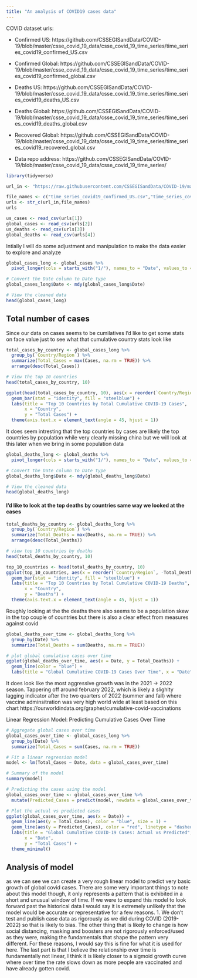 ```yaml
---
title: "An analysis of COVID19 cases data"
---
```

COVID dataset urls:

- Confirmed US: https://github.com/CSSEGISandData/COVID-19/blob/master/csse_covid_19_data/csse_covid_19_time_series/time_series_covid19_confirmed_US.csv
- Confirmed Global: https://github.com/CSSEGISandData/COVID-19/blob/master/csse_covid_19_data/csse_covid_19_time_series/time_series_covid19_confirmed_global.csv
- Deaths US: https://github.com/CSSEGISandData/COVID-19/blob/master/csse_covid_19_data/csse_covid_19_time_series/time_series_covid19_deaths_US.csv
- Deaths Global: https://github.com/CSSEGISandData/COVID-19/blob/master/csse_covid_19_data/csse_covid_19_time_series/time_series_covid19_deaths_global.csv
- Recovered Global: https://github.com/CSSEGISandData/COVID-19/blob/master/csse_covid_19_data/csse_covid_19_time_series/time_series_covid19_recovered_global.csv

- Data repo address: https://github.com/CSSEGISandData/COVID-19/blob/master/csse_covid_19_data/csse_covid_19_time_series/

````r
library(tidyverse)

url_in <- "https://raw.githubusercontent.com/CSSEGISandData/COVID-19/master/csse_covid_19_data/csse_covid_19_time_series/"

file_names <- c("time_series_covid19_confirmed_US.csv","time_series_covid19_confirmed_global.csv","time_series_covid19_deaths_US.csv", "time_series_covid19_deaths_global.csv")
urls <- str_c(url_in,file_names)
urls
````

````r
us_cases <- read_csv(urls[1])
global_cases <- read_csv(urls[2])
us_deaths <- read_csv(urls[3])
global_deaths <- read_csv(urls[4])
````

Intially I will do some adjustment and manipulation to make the data easier to explore and analyze

````r
global_cases_long <- global_cases %>%
  pivot_longer(cols = starts_with("1/"), names_to = "Date", values_to = "Cases")

# Convert the Date column to Date type
global_cases_long$Date <- mdy(global_cases_long$Date)

# View the cleaned data
head(global_cases_long)
````

## Total number of cases
Since our data on cases seems to be cumilatives I'd like to get some stats on face value just to see what that cumulative country stats look like

````r
total_cases_by_country <- global_cases_long %>%
  group_by(`Country/Region`) %>%
  summarize(Total_Cases = max(Cases, na.rm = TRUE)) %>%
  arrange(desc(Total_Cases))

# View the top 10 countries
head(total_cases_by_country, 10)
````

````r
ggplot(head(total_cases_by_country, 10), aes(x = reorder(`Country/Region`, -Total_Cases), y = Total_Cases)) +
  geom_bar(stat = "identity", fill = "steelblue") +
  labs(title = "Top 10 Countries by Total Cumulative COVID-19 Cases", 
       x = "Country", 
       y = "Total Cases") +
  theme(axis.text.x = element_text(angle = 45, hjust = 1))
````

It does seem intresting that the top countries by cases are likely the top countries by population while very clearly missing china but we will look at this later when we bring in some population data

````r
global_deaths_long <- global_deaths %>%
  pivot_longer(cols = starts_with("1/"), names_to = "Date", values_to = "Deaths")

# Convert the Date column to Date type
global_deaths_long$Date <- mdy(global_deaths_long$Date)

# View the cleaned data
head(global_deaths_long)
````

#### I'd like to look at the top deaths by countries same way we looked at the cases

````r
total_deaths_by_country <- global_deaths_long %>%
  group_by(`Country/Region`) %>%
  summarize(Total_Deaths = max(Deaths, na.rm = TRUE)) %>%
  arrange(desc(Total_Deaths))

# view top 10 countries by deaths
head(total_deaths_by_country, 10)
````

````r
top_10_countries <- head(total_deaths_by_country, 10)
ggplot(top_10_countries, aes(x = reorder(`Country/Region`, -Total_Deaths), y = Total_Deaths)) +
  geom_bar(stat = "identity", fill = "steelblue") +
  labs(title = "Top 10 Countries by Total Cumulative COVID-19 Deaths", 
       x = "Country", 
       y = "Deaths") +
  theme(axis.text.x = element_text(angle = 45, hjust = 1))
````

Roughly looking at the the deaths there also seems to be a population skew in the top couple of countries but there is also a clear effect from measures against covid

````r
global_deaths_over_time <- global_deaths_long %>%
  group_by(Date) %>%
  summarize(Total_Deaths = sum(Deaths, na.rm = TRUE))

# plot global cumulative cases over time
ggplot(global_deaths_over_time, aes(x = Date, y = Total_Deaths)) +
  geom_line(color = "blue") +
  labs(title = "Global Cumulative COVID-19 Cases Over Time", x = "Date", y = "Total Deaths")
````

It does look like the most aggressive growth was in the 2021 -> 2022 season. Tappering off around february 2022, which is likely a slighlty lagging indicator after the two quarters of 2022 (summer and fall) where vaccine adminsitration was very high world wide at least based on this chart
https://ourworldindata.org/grapher/cumulative-covid-vaccinations

Linear Regression Model: Predicting Cumulative Cases Over Time
````r
# Aggregate global cases over time
global_cases_over_time <- global_cases_long %>%
  group_by(Date) %>%
  summarize(Total_Cases = sum(Cases, na.rm = TRUE))

# Fit a linear regression model
model <- lm(Total_Cases ~ Date, data = global_cases_over_time)

# Summary of the model
summary(model)
````

````r
# Predicting the cases using the model
global_cases_over_time <- global_cases_over_time %>%
  mutate(Predicted_Cases = predict(model, newdata = global_cases_over_time))

# Plot the actual vs predicted cases
ggplot(global_cases_over_time, aes(x = Date)) +
  geom_line(aes(y = Total_Cases), color = "blue", size = 1) +
  geom_line(aes(y = Predicted_Cases), color = "red", linetype = "dashed", size = 1) +
  labs(title = "Global Cumulative COVID-19 Cases: Actual vs Predicted",
       x = "Date",
       y = "Total Cases") +
  theme_minimal()
````


## Analysis of model

as we can see we can create a very rough linear model to predict very basic growth of global covid cases. There are some very important things to note about this model though, it only represents a pattern that is exhibited in a short and unusual window of time. If we were to expand this model to look forward past the historical data I would say it is extremely unlikely that the model would be accurate or representative for a few reasons. 1. We don't test and publish case data as rigorously as we did during COVID (2019-2022) so that is likely to bias. The other thing that is likely to change is how social distancing, masking and boosters are not rigorously enforced/used as they were, making the fundamentals that shape the pattern very different. For these reasons, I would say this is fine for what it is used for here. The last part is that I believe the relationship over time is fundamentally not linear, I think it is likely closer to a sigmoid growth curve where over time the rate slows down as more people are vaccinated and have already gotten covid.
